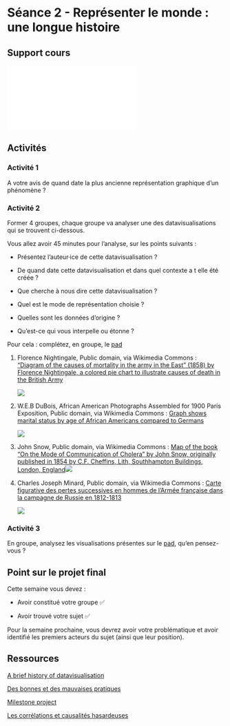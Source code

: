 # Séance 2 - Représenter le monde : une longue histoire

## Support cours

![](images/seance2_dataviz_coursUAPV.pdf){fig-align="center"}

## Activités

### Activité 1

A votre avis de quand date la plus ancienne représentation graphique d'un phénomène ?

### Activité 2

Former 4 groupes, chaque groupe va analyser une des datavisualisations qui se trouvent ci-dessous.

Vous allez avoir 45 minutes pour l'analyse, sur les points suivants :

-   Présentez l'auteur·ice de cette datavisualisation ?

-   De quand date cette datavisualisation et dans quel contexte a t elle été créée ?

-   Que cherche à nous dire cette datavisualisation ?

-   Quel est le mode de représentation choisie ?

-   Quelles sont les données d'origine ?

-   Qu'est-ce qui vous interpelle ou étonne ?

Pour cela : complétez, en groupe, le [pad](https://digipad.app/p/619238/1ccf04fb11e13)

1.  Florence Nightingale, Public domain, via Wikimedia Commons : ["Diagram of the causes of mortality in the army in the East" (1858) by Florence Nightingale, a colored pie chart to illustrate causes of death in the British Army](https://upload.wikimedia.org/wikipedia/commons/1/17/Nightingale-mortality.jpg)

    ![](images/Nightingale-mortality.jpg)

2.  W.E.B DuBois, African American Photographs Assembled for 1900 Paris Exposition, Public domain, via Wikimedia Commons : [Graph shows marital status by age of African Americans compared to Germans](https://commons.wikimedia.org/wiki/File:The_Georgia_Negro_LCCN2013650429.jpg)

    ![](images/The_Georgia_Negro_LCCN2013650429.jpg)

3.  John Snow, Public domain, via Wikimedia Commons : [Map of the book "On the Mode of Communication of Cholera" by John Snow, originally published in 1854 by C.F. Cheffins, Lith, Southhampton Buildings, London, England](https://en.wikipedia.org/wiki/File:Snow-cholera-map-1.jpg#/media/File:Snow-cholera-map-1.jpg)![](images/Snow-cholera-map-1.jpg)

4.  Charles Joseph Minard, Public domain, via Wikimedia Commons : [Carte figurative des pertes successives en hommes de l'Armée française dans la campagne de Russie en 1812-1813](https://commons.wikimedia.org/wiki/File:Minard.png#/media/Fichier:Minard.png)

    ![](images/Minard.png)

### Activité 3

En groupe, analysez les visualisations présentes sur le [pad](https://digipad.app/p/653309/0c857a0c5c6ab), qu'en pensez-vous ?

## Point sur le projet final

Cette semaine vous devez :

-   Avoir constitué votre groupe ✅

-   Avoir trouvé votre sujet ✅

Pour la semaine prochaine, vous devrez avoir votre problématique et avoir identifié les premiers acteurs du sujet (ainsi que leur position).

## Ressources

[A brief history of datavisualisation](https://www.youtube.com/watch?v=N00g9Q9stBo)

[Des bonnes et des mauvaises pratiques](https://www.datavis.ca/gallery/)

[Milestone project](https://www.datavis.ca/milestones/index.php?page=home)

[Les corrélations et causalités hasardeuses](https://www.tylervigen.com/spurious-correlations)
